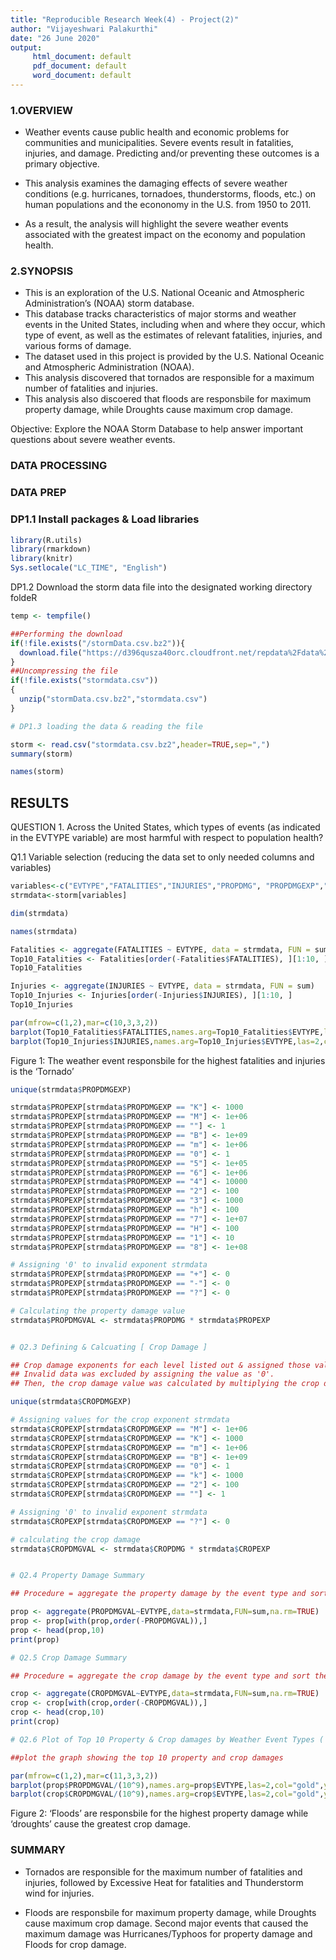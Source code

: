---
title: "Reproducible Research Week(4) - Project(2)"
author: "Vijayeshwari Palakurthi"
date: "26 June 2020"
output:
     html_document: default
     pdf_document: default
     word_document: default
---
### **1.OVERVIEW**

  *  Weather events cause public health and economic problems for communities and municipalities. Severe events result in fatalities, injuries, and damage. Predicting and/or preventing these outcomes is a primary objective.

  *  This analysis examines the damaging effects of severe weather conditions (e.g. hurricanes, tornadoes, thunderstorms, floods, etc.) on human populations and the econonomy in the U.S. from 1950 to 2011.

  *  As a result, the analysis will highlight the severe weather events associated with the greatest impact on the economy and population health.
  
### **2.SYNOPSIS**

  *  This is an exploration of the U.S. National Oceanic and Atmospheric Administration’s (NOAA) storm database.
  *  This database tracks characteristics of major storms and weather events in the United States, including when and where they occur, which type of event, as well as the estimates of relevant fatalities, injuries, and various forms of damage.
  *  The dataset used in this project is provided by the U.S. National Oceanic and Atmospheric Administration (NOAA).
  *  This analysis discovered that tornados are responsible for a maximum number of fatalities and injuries.
  *  This analysis also discoered that floods are responsbile for maximum property damage, while Droughts cause maximum crop damage.

Objective: Explore the NOAA Storm Database to help answer important questions about severe weather events.

### DATA PROCESSING
### DATA PREP
### DP1.1 Install packages & Load libraries

```{r}
library(R.utils)
library(rmarkdown)
library(knitr)
Sys.setlocale("LC_TIME", "English")
```
DP1.2 Download the storm data file into the designated working directory foldeR

```{r}
temp <- tempfile()

##Performing the download
if(!file.exists("/stormData.csv.bz2")){
  download.file("https://d396qusza40orc.cloudfront.net/repdata%2Fdata%2FStormData.csv.bz2", destfile="./stormData.csv.bz2")
}
##Uncompressing the file
if(!file.exists("stormdata.csv"))
{
  unzip("stormData.csv.bz2","stormdata.csv")
}

# DP1.3 loading the data & reading the file

storm <- read.csv("stormdata.csv.bz2",header=TRUE,sep=",")
summary(storm)
```

```{r}
names(storm)
```

## RESULTS
QUESTION 1. Across the United States, which types of events (as indicated in the EVTYPE variable) are most harmful with respect to population health?

Q1.1 Variable selection (reducing the data set to only needed columns and variables)
```{r}
variables<-c("EVTYPE","FATALITIES","INJURIES","PROPDMG", "PROPDMGEXP","CROPDMG","CROPDMGEXP")
strmdata<-storm[variables]

dim(strmdata)
```
```{r}
names(strmdata)
```
```{r}
Fatalities <- aggregate(FATALITIES ~ EVTYPE, data = strmdata, FUN = sum)
Top10_Fatalities <- Fatalities[order(-Fatalities$FATALITIES), ][1:10, ] 
Top10_Fatalities 
```
```{r}
Injuries <- aggregate(INJURIES ~ EVTYPE, data = strmdata, FUN = sum)
Top10_Injuries <- Injuries[order(-Injuries$INJURIES), ][1:10, ] 
Top10_Injuries 
```
```{r}
par(mfrow=c(1,2),mar=c(10,3,3,2))
barplot(Top10_Fatalities$FATALITIES,names.arg=Top10_Fatalities$EVTYPE,las=2,col="purple",ylab="fatalities",main="Top 10 fatalities")
barplot(Top10_Injuries$INJURIES,names.arg=Top10_Injuries$EVTYPE,las=2,col="purple",ylab="injuries",main="Top 10 Injuries")
```
Figure 1: The weather event responsbile for the highest fatalities and injuries is the ‘Tornado’
```{r}
unique(strmdata$PROPDMGEXP)
```
```{r}
strmdata$PROPEXP[strmdata$PROPDMGEXP == "K"] <- 1000
strmdata$PROPEXP[strmdata$PROPDMGEXP == "M"] <- 1e+06
strmdata$PROPEXP[strmdata$PROPDMGEXP == ""] <- 1
strmdata$PROPEXP[strmdata$PROPDMGEXP == "B"] <- 1e+09
strmdata$PROPEXP[strmdata$PROPDMGEXP == "m"] <- 1e+06
strmdata$PROPEXP[strmdata$PROPDMGEXP == "0"] <- 1
strmdata$PROPEXP[strmdata$PROPDMGEXP == "5"] <- 1e+05
strmdata$PROPEXP[strmdata$PROPDMGEXP == "6"] <- 1e+06
strmdata$PROPEXP[strmdata$PROPDMGEXP == "4"] <- 10000
strmdata$PROPEXP[strmdata$PROPDMGEXP == "2"] <- 100
strmdata$PROPEXP[strmdata$PROPDMGEXP == "3"] <- 1000
strmdata$PROPEXP[strmdata$PROPDMGEXP == "h"] <- 100
strmdata$PROPEXP[strmdata$PROPDMGEXP == "7"] <- 1e+07
strmdata$PROPEXP[strmdata$PROPDMGEXP == "H"] <- 100
strmdata$PROPEXP[strmdata$PROPDMGEXP == "1"] <- 10
strmdata$PROPEXP[strmdata$PROPDMGEXP == "8"] <- 1e+08

# Assigning '0' to invalid exponent strmdata
strmdata$PROPEXP[strmdata$PROPDMGEXP == "+"] <- 0
strmdata$PROPEXP[strmdata$PROPDMGEXP == "-"] <- 0
strmdata$PROPEXP[strmdata$PROPDMGEXP == "?"] <- 0

# Calculating the property damage value
strmdata$PROPDMGVAL <- strmdata$PROPDMG * strmdata$PROPEXP


# Q2.3 Defining & Calcuating [ Crop Damage ]

## Crop damage exponents for each level listed out & assigned those values for the crop exponent data. 
## Invalid data was excluded by assigning the value as '0'. 
## Then, the crop damage value was calculated by multiplying the crop damage and crop exponent value.

unique(strmdata$CROPDMGEXP)
```
```{r}
# Assigning values for the crop exponent strmdata 
strmdata$CROPEXP[strmdata$CROPDMGEXP == "M"] <- 1e+06
strmdata$CROPEXP[strmdata$CROPDMGEXP == "K"] <- 1000
strmdata$CROPEXP[strmdata$CROPDMGEXP == "m"] <- 1e+06
strmdata$CROPEXP[strmdata$CROPDMGEXP == "B"] <- 1e+09
strmdata$CROPEXP[strmdata$CROPDMGEXP == "0"] <- 1
strmdata$CROPEXP[strmdata$CROPDMGEXP == "k"] <- 1000
strmdata$CROPEXP[strmdata$CROPDMGEXP == "2"] <- 100
strmdata$CROPEXP[strmdata$CROPDMGEXP == ""] <- 1

# Assigning '0' to invalid exponent strmdata
strmdata$CROPEXP[strmdata$CROPDMGEXP == "?"] <- 0

# calculating the crop damage 
strmdata$CROPDMGVAL <- strmdata$CROPDMG * strmdata$CROPEXP


# Q2.4 Property Damage Summary

## Procedure = aggregate the property damage by the event type and sort the output it in descending order

prop <- aggregate(PROPDMGVAL~EVTYPE,data=strmdata,FUN=sum,na.rm=TRUE)
prop <- prop[with(prop,order(-PROPDMGVAL)),]
prop <- head(prop,10)
print(prop)
```
```{r}
# Q2.5 Crop Damage Summary

## Procedure = aggregate the crop damage by the event type and sort the output it in descending order

crop <- aggregate(CROPDMGVAL~EVTYPE,data=strmdata,FUN=sum,na.rm=TRUE)
crop <- crop[with(crop,order(-CROPDMGVAL)),]
crop <- head(crop,10)
print(crop)
```
```{r}
# Q2.6 Plot of Top 10 Property & Crop damages by Weather Event Types ( Economic Consequences )

##plot the graph showing the top 10 property and crop damages

par(mfrow=c(1,2),mar=c(11,3,3,2))
barplot(prop$PROPDMGVAL/(10^9),names.arg=prop$EVTYPE,las=2,col="gold",ylab="Prop.damage(billions)",main="Top10 Prop.Damages")
barplot(crop$CROPDMGVAL/(10^9),names.arg=crop$EVTYPE,las=2,col="gold",ylab="Crop damage(billions)",main="Top10 Crop.Damages")
```
Figure 2: ‘Floods’ are responsbile for the highest property damage while ‘droughts’ cause the greatest crop damage.

### **SUMMARY**

  *  Tornados are responsible for the maximum number of fatalities and injuries, followed by Excessive Heat for fatalities and Thunderstorm wind for injuries.

  *  Floods are responsbile for maximum property damage, while Droughts cause maximum crop damage. Second major events that caused the maximum damage was Hurricanes/Typhoos for property damage and Floods for crop damage.

